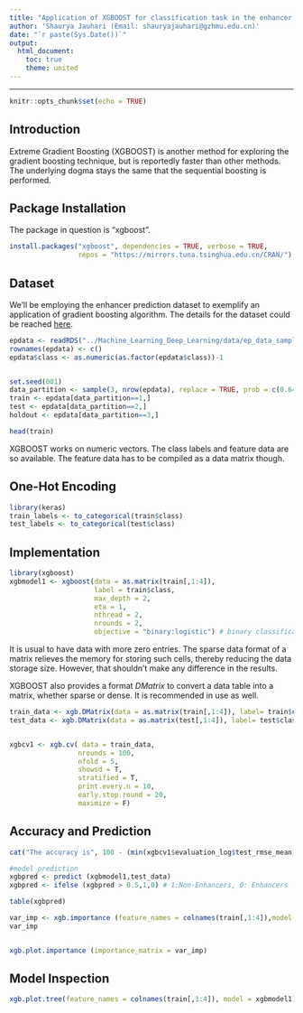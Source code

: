 ```yaml
---
title: "Application of XGBOOST for classification task in the enhancer prediction data."
author: 'Shaurya Jauhari (Email: shauryajauhari@gzhmu.edu.cn)'
date: "`r paste(Sys.Date())`"
output:
  html_document:
    toc: true
    theme: united
---
```


***

```r
knitr::opts_chunk$set(echo = TRUE)
```

## Introduction

<p> Extreme Gradient Boosting (XGBOOST) is another method for exploring the gradient boosting technique, but is reportedly faster than other methods. The underlying dogma stays the same that the sequential boosting is performed. </p> 


## Package Installation

<p> The package in question is "xgboost". </p>

```r

install.packages("xgboost", dependencies = TRUE, verbose = TRUE,
                 repos = "https://mirrors.tuna.tsinghua.edu.cn/CRAN/")
```

## Dataset

<p> We'll be employing the enhancer prediction dataset to exemplify an application of gradient boosting algorithm. The details for the dataset could be reached [here](https://nbviewer.jupyter.org/github/shauryajauhari/Machine_Learning/blob/master/Machine_Learning_Deep_Learning/enhancer_prediction_dataset_protocol.ipynb). </p>


```r

epdata <- readRDS("../Machine_Learning_Deep_Learning/data/ep_data_sample.rds")
rownames(epdata) <- c()
epdata$class <- as.numeric(as.factor(epdata$class))-1


set.seed(001)
data_partition <- sample(3, nrow(epdata), replace = TRUE, prob = c(0.64,0.16,0.2))
train <- epdata[data_partition==1,]
test <- epdata[data_partition==2,]
holdout <- epdata[data_partition==3,]

head(train)

```
<p> XGBOOST works on numeric vectors. The class labels and feature data are so available. The feature data has to be compiled as a data matrix though. </p>

## One-Hot Encoding

```r

library(keras)
train_labels <- to_categorical(train$class)
test_labels <- to_categorical(test$class)

```


## Implementation

```r

library(xgboost)
xgbmodel1 <- xgboost(data = as.matrix(train[,1:4]), 
                     label = train$class, 
                     max_depth = 2, 
                     eta = 1, 
                     nthread = 2, 
                     nrounds = 2, 
                     objective = "binary:logistic") # binary classification , i.e. enhancer or non-enhancer.

```

<p> It is usual to have data with more zero entries. The sparse data format of a matrix relieves the memory for storing such cells, thereby reducing the data storage size. However, that shouldn't make any difference in the results. </p>


<p> XGBOOST also provides a format *DMatrix* to convert a data table into a matrix, whether sparse or dense. It is recommended in use as well. </p> 

```r


train_data <- xgb.DMatrix(data = as.matrix(train[,1:4]), label= train$class) 
test_data <- xgb.DMatrix(data = as.matrix(test[,1:4]), label= test$class) 


xgbcv1 <- xgb.cv( data = train_data,
                 nrounds = 100, 
                 nfold = 5, 
                 showsd = T, 
                 stratified = T, 
                 print.every.n = 10, 
                 early.stop.round = 20, 
                 maximize = F)

```

## Accuracy and Prediction

```r

cat("The accuracy is", 100 - (min(xgbcv1$evaluation_log$test_rmse_mean)*100), ". Since we are using the cross-validation scheme, the test/validation data is derived from the train data (input) itself.")

```

```r

#model prediction
xgbpred <- predict (xgbmodel1,test_data)
xgbpred <- ifelse (xgbpred > 0.5,1,0) # 1:Non-Enhancers, 0: Enhancers

table(xgbpred)
```

```r

var_imp <- xgb.importance (feature_names = colnames(train[,1:4]),model = xgbmodel1)
var_imp


xgb.plot.importance (importance_matrix = var_imp)

```
## Model Inspection

```r

xgb.plot.tree(feature_names = colnames(train[,1:4]), model = xgbmodel1)

```


